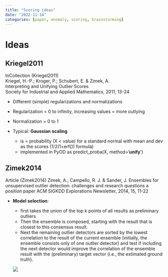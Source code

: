 ```yaml
---
title: "Scoring ideas"
date: "2022-11-14"
categories: [paper, anomaly, scoring, brainstorming]
---
```



# Ideas

## Kriegel2011

| InCollection (Kriegel2011)
| Kriegel, H.-P.; Kroger, P.; Schubert, E. & Zimek, A.
| Interpreting and Unifying Outlier Scores 
| Society for Industrial and Applied Mathematics, 2011, 13-24 

- Different (simple) regularizations and normalizations
- Regularization = 0 to infinity, increasing values = more outlying
- Normalization = 0 to 1

- Typical: **Gaussian scaling**
  - is = probability (X < value) for a standard normal with mean and dev as the scores (1/2(1+erf()) formula)
  - implemented in PyOD as predict_proba(X, method='**unify**')


## Zimek2014
Article (Zimek2014)
Zimek, A.; Campello, R. J. & Sander, J.
Ensembles for unsupervised outlier detection: challenges and research questions a position paper 
ACM SIGKDD Explorations Newsletter, 2014, 15, 11-22 

- **Model selection**:

  - first takes the union of the top k points of all results as preliminary outliers
  - Then the ensemble is composed, starting with the result that is closest to this consensus result.
  - Next the remaining outlier detectors are sorted by the lowest correlation to the result of the current ensemble
    (initially, the ensemble consists only of one outlier detector) and test if including the next detector would improve
    the correlation of the ensemble result with the (preliminary) target vector (i.e., the estimated ground truth).

  ![](img/2022-11-14-09-20-56.png)